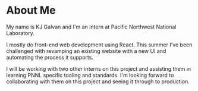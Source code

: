 
<div className={styles.Document}>

# About Me

<p>
My name is KJ Galvan and I'm an intern at Pacific Northwest National Laboratory.
</p>
<p>
  I mostly do front-end web development using React.
  This summer I've been challenged with revamping an existing website with a new UI and automating the process it supports.
</p>
<p>
  I will be working with two other interns on this project and assisting them in learning PNNL specific tooling and standards.
  I'm looking forward to collaborating with them on this project and seeing it through to production.
</p>

</div>